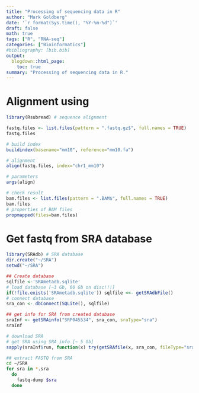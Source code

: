 ```yaml
---
title: "Processing of sequencing data in R"
author: "Mark Goldberg"
date: '`r format(Sys.time(), "%Y-%m-%d")`'
draft: false
math: true
tags: ["R", "RNA-seq"]
categories: ["Bioinformatics"]
#bibliography: [bib.bib]
output:
  blogdown::html_page:
    toc: true
summary: "Processing of sequencing data in R."
---
```


# Alignment using
```r
library(Rsubread) # sequence alignment

fastq.files <- list.files(pattern = ".fastq.gz$", full.names = TRUE)
fastq.files

# build index
buildindex(basename="mm10", reference="mm10.fa")

# alignment
align(fastq.files, index="chr1_mm10")

# parameters
args(align)

# check result
bam.files <- list.files(pattern = ".BAM$", full.names = TRUE)
bam.files
# properties of BAM files
propmapped(files=bam.files)
```

# Get fastq from SRA database
```r
library(SRAdb) # SRA database
dir.create("~/SRA")
setwd("~/SRA")

## Create database
sqlfile <-'SRAmetadb.sqlite'
# load database [~3 Gb, 60 Gb on disc!!!]
if(!file.exists('SRAmetadb.sqlite')) sqlfile <<- getSRAdbFile()
# connect database
sra_con <- dbConnect(SQLite(), sqlfile)

## get info for SRA from created database
sraInf <- getSRAinfo("SRP045534", sra_con, sraType="sra")
sraInf

# download SRA
# get SRA using SRA info [~ 5 Gb]
sapply(sraInf$run, function(x) try(getSRAfile(x, sra_con, fileType="sra"), silent=TRUE))
```
```bash
## extract FASTQ from SRA
cd ~/SRA
for sra in *.sra
  do
    fastq-dump $sra
  done
```

